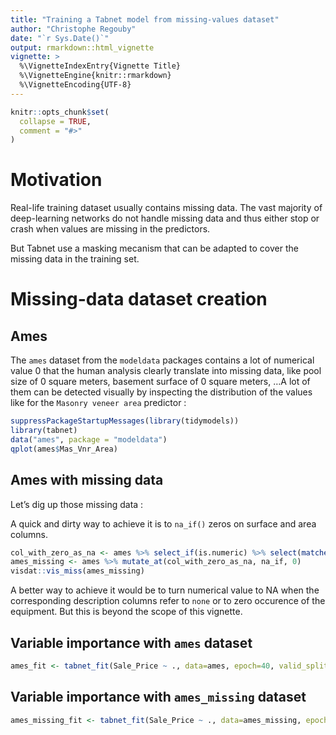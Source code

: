 ```yaml
---
title: "Training a Tabnet model from missing-values dataset"
author: "Christophe Regouby"
date: "`r Sys.Date()`"
output: rmarkdown::html_vignette
vignette: >
  %\VignetteIndexEntry{Vignette Title}
  %\VignetteEngine{knitr::rmarkdown}
  %\VignetteEncoding{UTF-8}
---
```


```r
knitr::opts_chunk$set(
  collapse = TRUE,
  comment = "#>"
)
```

# Motivation

Real-life training dataset usually contains missing data. The vast majority of deep-learning networks do not handle missing data and thus either stop or crash when values are missing in the predictors.

But Tabnet use a masking mecanism that can be adapted to cover the missing data in the training set.

# Missing-data dataset creation

## Ames

The `ames` dataset from the `modeldata` packages contains a lot of numerical value 0 that the human analysis clearly translate into missing data, like pool size of 0 square meters, basement surface of 0 square meters, ...A lot of them can be detected visually by inspecting the distribution of the values like for the `Masonry veneer area` predictor :
```r
suppressPackageStartupMessages(library(tidymodels))
library(tabnet)
data("ames", package = "modeldata")
qplot(ames$Mas_Vnr_Area)
```

## Ames with missing data

Let's dig up those missing data :

A quick and dirty way to achieve it is to `na_if()` zeros on surface and area columns. 

```r
col_with_zero_as_na <- ames %>% select_if(is.numeric) %>% select(matches("_SF|Area")) %>% summarise_each(min) %>% select_if(~.x==0) %>% names()
ames_missing <- ames %>% mutate_at(col_with_zero_as_na, na_if, 0)
visdat::vis_miss(ames_missing)
```

A better way to achieve it would be to turn numerical value to NA when the corresponding description columns refer to `none` or to zero occurence of the equipment. But this is beyond the scope of this vignette.

## Variable importance with `ames` dataset

```r
ames_fit <- tabnet_fit(Sale_Price ~ ., data=ames, epoch=40, valid_split = 0.2, verbose=TRUE, batch=2930)
```


## Variable importance with `ames_missing` dataset

```r
ames_missing_fit <- tabnet_fit(Sale_Price ~ ., data=ames_missing, epoch=40, valid_split = 0.2, verbose=TRUE)
```

